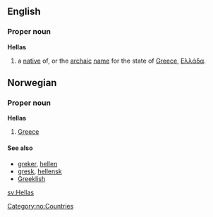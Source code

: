 ==English==
===Proper noun===
'''Hellas'''
# a [[native]] of, or the [[archaic]] [[name]] for the state of [[Greece]], [[Ελλάδα]].

==Norwegian==
===Proper noun===
[[Category:no:Countries]]
'''Hellas'''
#[[Greece]]
====See also====
*[[greker]], [[hellen]]
*[[gresk]], [[hellensk]]
*[[Greeklish]]
[[sv:Hellas]]